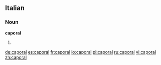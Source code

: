==Italian==

===Noun===
'''caporal''' {{m}}

# {{apocopic form of|[[caporale]]|lang=Italian}}

[[de:caporal]]
[[es:caporal]]
[[fr:caporal]]
[[io:caporal]]
[[pl:caporal]]
[[ru:caporal]]
[[vi:caporal]]
[[zh:caporal]]